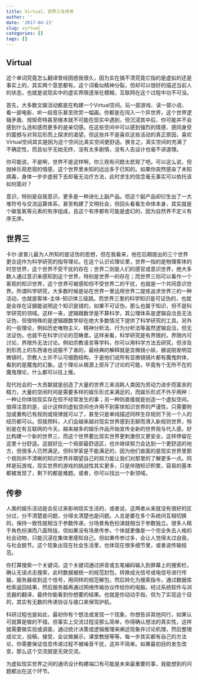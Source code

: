 ```yaml
---
title: Virtual、世界三与传参
author: ''
date: '2017-04-13'
slug: virtual
categories: []
tags: []
---
```

## Virtual

这个单词究竟怎么翻译曾经困惑我很久，因为实在搞不清究竟它指的是虚拟的还是事实上的，其实两个意思都有。这个词看似精神分裂，但却可以很好的描述当前人的状态，也就是说现实中的虚实界限逐渐在模糊，互联网在这个过程中功不可没。

首先，大多数文娱活动都是在构建一个Virtual空间。玩一部游戏、读一部小说、看一部电影、听一段音乐甚至欣赏一幅画。你都是在闯入一个异世界，这个世界逻辑矛盾、规矩奇特甚至根本就不可能在现实中遇到，但沉浸其中后，你可能并不会感到什么违和感而更多的是亲切感。在这些空间中可以感到强烈的情感、感同身受的震撼与对背后形而上探求的渴望。但这些并不是喜欢这些活动的真正原因，喜欢Virtual空间其实是因为这个空间比真实空间更舒适。换言之，真实空间的充满了不确定性，而且似乎无始无终，没有太多剧情，没有人去设计也毫不讲道理。

你可能说，不是啊，世界不是这样啊，你三观有问题太悲观了吧。可以这么说，但抛掉乐观悲观的情感，这个世界里未知的远远多于已知的。如果你突然感染了未知病毒，身体一步步虚弱下去却毫无治疗方法，此时求生的信念毫无事实可以依托该如何面对？

意识，特别是自我意识，更多是一种进化上副产品。但这个副产品却衍生出了一大堆符号与交流运算体系，甚至构建了文明社会，但回头看看生命体本身，其实就是个碳氢氧等元素的有序组成，且这个有序都有可能是虚幻的，因为自然界不定义有序无序。

## 世界三

卡尔·波普儿最为人所知的是证伪的思想，但在我看来，他在后期提出的三个世界更合适作为科学研究的指导理论。在这个认识论理论里，世界一指的是物理客体的时空世界，这个世界不受干扰的存在；世界二则是人们的感官或意识世界，绝大多数人通过意识来感知到这个世界，特别是世界一的存在；而世界三则可以看作一个客观的知识世界，这个世界可被感知但不受世界二的干扰，也就是一个共同意识世界。所谓科学研究，大多数时候是站在世界一里运用世界二提炼追求世界三的一种活动，也就是客体-主体-知识体三级跳。而世界三里的科学知识是可证伪的，也就是会存在证据能说明这个知识是错的，如果不可证伪，那么也属于知识，但不是科学研究的领域。这样一来，逻辑跟数学是不算科学，其公理体系是逻辑自洽且无法证伪，但很特殊的是逻辑跟数学却在绝大多数情况下提供了科学研究的工具。另外的一些理论，例如历史唯物主义、精神分析法、行为分析法等虽然逻辑自洽，但无法证伪，也就不在科学讨论的范畴里。这样来看，科学研究是有界限的，界限内可讨论，界限外无法讨论。例如宗教语言等学科，你可以用科学方法去研究，但涉及到形而上的东西谁也说服不了谁的，最经典的解释就是显微镜小妖，据说刚发明显微镜时，宗教人士并不认可细胞结构，于是他们说所有显微镜镜片都有魔鬼附体，看到的是魔鬼的幻象。这个理论从根源上拒斥了讨论的可能，毕竟有个无所不在的魔鬼理论，什么都可以往上推。

现代社会的一大贡献就是创造了大量的世界三来消耗人类因为劳动力进步而富余的精力，大量的空闲时间是需要多样的娱乐形式来满足的，而娱乐形式不外乎两种：一种让你体验现实存在但不经常发生的事；另一种则直接就是创造一个虚拟空间。值得注意的是，设计这样的虚拟空间也许用不到客体知识世界的严谨性，只需要附加或重构已有规则或规律就可以了，甚至只是单纯描述同样生存规则下另一个人的经历都可以。但我预料，人们会越来越对现实世界感到无聊而滑入新规则世界，特别是在有互联网的今天。越来越多的娱乐作品开始宣传全新的世界观与代入感，好比构建一个新的世界三，而这个世界要比现实世界更刺激但又更安全，这样停留在这里十分舒适。这就好比一个局部最舒适区，也许继续努力会达到一个更舒适的地方，但很多人已然满足。但科学家是不能满足的，因为他们直面的是现实世界里那个规则并不清晰的知识世界并期望自己的努力能让我们对那里的了解更多一点。同样是玩游戏，现实世界的游戏的挑战性其实更多，只是伴随知识积累，容易的基本都被发现了，剩下的都是难题。或者，你可以找出一个新领域。

## 传参

人类的娱乐活动是会反过来影响现实生活的，或者说，这两者从来就没有很好的区分过，分不清楚是问题，分得太清楚也是问题。人总是要在多个系统间互相切换的，保持一致性就相当于参数传递，分场景角色扮演就相当于参数独立。很多人精于角色扮演而八面玲珑，但如果没有场景传参，个体就更像是一个完全失去人格的社会动物，只能沉浸在集体里感知自己。但如果传参过多，会让人觉得太过自我，与社会脱节。这个现象出现在社会生活里，也体现在很多细节里，或者说传输规范。

你打算搜索一个关键词，这个关键词通过拼音或五笔编码输入到屏幕上的搜索栏，确认无误点击搜索，此时数据被统一的规范封包，转换成光信号或电信号进行传输，服务器收到这个信号，用同样的规范解包，然后转化为搜索指令，通过数据库检索返回结果，然后服务器再通过网络传输协议传给你的电脑，经过系统软件与浏览器的翻译，最终你能看到你想要的结果。也就是你动动手指，但为了实现这个目的，其实有无数的传递协议与接口来保驾护航。

科研过程也是如此，最初你有个想法或发现一个现象，你想告诉其他同行，如果认可就算是做的不错。但事实上交流过程没那么简单，你得确认想法的真实性，这样就需要做实验或调查，通过统计决策或逻辑推理来阐述现象并讨论机理，然后整理成论文，投稿，接受，会议做展示，课堂教授等等。每一步其实都有自己的方法论，你需要保证信息传递过程不被噪音干扰，这并不简单。如果最初目的发生改变，那么这个交流就是无效交流。

为虚拟现实世界之间的通讯设计构建端口有可能是未来最重要的事，我能想到的问题都出在这个环节。

